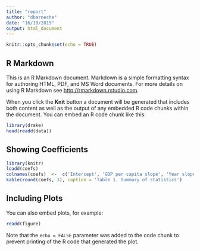 ```yaml
---
title: "report"
author: "dbarneche"
date: "16/10/2019"
output: html_document
---
```


```r
knitr::opts_chunk$set(echo = TRUE)
```

## R Markdown

This is an R Markdown document. Markdown is a simple formatting syntax for authoring HTML, PDF, and MS Word documents. For more details on using R Markdown see <http://rmarkdown.rstudio.com>.

When you click the **Knit** button a document will be generated that includes both content as well as the output of any embedded R code chunks within the document. You can embed an R code chunk like this:

```r
library(drake)
head(readd(data))
```

## Showing Coefficients

```r
library(knitr)
loadd(coefs)
colnames(coefs)  <-  c('Intercept', 'GDP per capita slope', 'Year slope')
kable(round(coefs, 3), caption = 'Table 1. Summary of statistics')
```

## Including Plots

You can also embed plots, for example:

```r
readd(figure)
```

Note that the `echo = FALSE` parameter was added to the code chunk to prevent printing of the R code that generated the plot.
